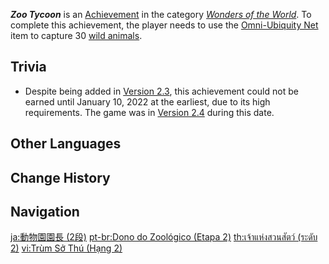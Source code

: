 {{Achievement Infobox
|title        = Zoo Tycoon
|id           = 80128
|order id     = 0128
|category     = Wonders of the World
|description  = Use the [[Omni-Ubiquity Net]] item to capture 30 [[Wildlife|wild animals]].
|requirements = 
|primogems    = 10
|tracking     = Tracks the total of captured animals.
|topic        = Omni-Ubiquity Net
|set          = Zoo Tycoon
|tier         = 2
|tiers_total  = 3
|type         = Exploration
}}
'''''Zoo Tycoon''''' is an [[Achievement]] in the category ''[[Wonders of the World]]''. To complete this achievement, the player needs to use the [[Omni-Ubiquity Net]] item to capture 30 [[Wildlife|wild animals]].

==Trivia==
{{Transclude|Zoo Tycoon|Trivia}}
* Despite being added in [[Version 2.3]], this achievement could not be earned until January 10, 2022 at the earliest, due to its high requirements. The game was in [[Version 2.4]] during this date. <!--Since 11 nets are given for completing the quest, 19 nets must be purchased, which takes 4 weeks minimum if 5 are purchased every week. Counting from the week of December 20, 2021 (when the quest became available), the Monday of the 4th week is January 10, 2022.-->
<!--
==Video Guides==
{{EVT
|video1   = 
|caption1 = 
}}
-->
==Other Languages==
{{Other Languages|Transclude=Zoo Tycoon
|ja_note = {nil}
|ru_note = {nil}
|id_note = {nil}
}}

==Change History==
{{Change History|2.3}}
<!--
==References==
{{Reflist}}
-->
==Navigation==
{{Achievement Navbox}}

[[ja:動物園園長 (2段)]]
[[pt-br:Dono do Zoológico (Etapa 2)]]
[[th:เจ้าแห่งสวนสัตว์ (ระดับ 2)]]
[[vi:Trùm Sở Thú (Hạng 2)]]